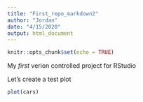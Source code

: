 ```yaml
---
title: "First_repo_markdown2"
author: "Jordan"
date: "4/15/2020"
output: html_document
---
```


```r
knitr::opts_chunk$set(echo = TRUE)
```

My *first* verion controlled project for RStudio

Let's create a test plot

```r
plot(cars)
```

